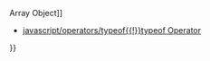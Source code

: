 {{Page_Title}}
{{Flags}}
{{Summary_Section|Determines whether an object is an array.

}}
{{JS_Syntax|Formats={{JS_Syntax_Format
|Format= Array.isArray( object )}}
|Values={{JS_Syntax_Parameter
|Name=object
|Required=Required
|Description=The object to test.}}
}}
{{JS_Return_Value
|Description=true if object is an array; otherwise, false. If the object argument is not an object, false is returned.}}
{{Examples_Section
|Not_required=No
|Examples={{Single_Example
|Language=JavaScript
|Description=The following example illustrates the use of the '''Array.isArray''' function.

|Code= var ar = [];
 var result = Array.isArray(ar);
 // Output: true
 
 var ar = new Array();
 var result = Array.isArray(ar);
 // Output: true
 
 var ar = [1, 2, 3];
 var result = Array.isArray(ar);
 // Output: true
 
 var result = Array.isArray("an array");
 document.write(result);
 // Output: false
}}}}
{{See_Also_Section
|Manual_links=* [[javascript/Array{{!}}Array Object]]
* [[javascript/operators/typeof{{!}}typeof Operator]]
}}
{{Topics | JS Basic}}

{{External_Attribution
|Is_CC-BY-SA=No
|Sources=MSDN
|MDN_link=
|MSDN_link=http://msdn.microsoft.com/en-us/library/ie/ff848265(v=vs.94).aspx
|HTML5Rocks_link=
}}
